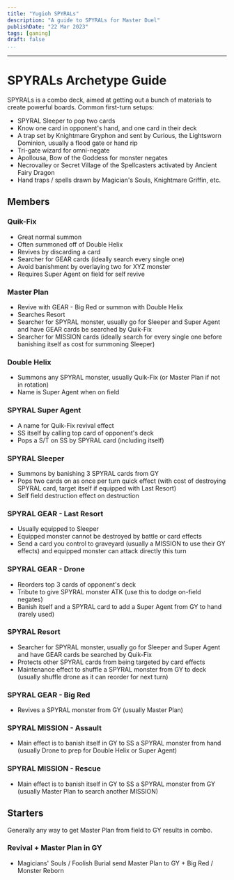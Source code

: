 ```yaml
---
title: "Yugioh SPYRALs"
description: "A guide to SPYRALs for Master Duel"
publishDate: "22 Mar 2023"
tags: [gaming]
draft: false
...
```

---

# SPYRALs Archetype Guide

SPYRALs is a combo deck, aimed at getting out a bunch of materials to create powerful boards.
Common first-turn setups:

- SPYRAL Sleeper to pop two cards
- Know one card in opponent's hand, and one card in their deck
- A trap set by Knightmare Gryphon and sent by Curious, the Lightsworn Dominion, usually a flood gate or hand rip
- Tri-gate wizard for omni-negate
- Apollousa, Bow of the Goddess for monster negates
- Necrovalley or Secret Village of the Spellcasters activated by Ancient Fairy Dragon
- Hand traps / spells drawn by Magician's Souls, Knightmare Griffin, etc.

## Members

### Quik-Fix

- Great normal summon
- Often summoned off of Double Helix
- Revives by discarding a card
- Searcher for GEAR cards (ideally search every single one)
- Avoid banishment by overlaying two for XYZ monster
- Requires Super Agent on field for self revive

### Master Plan

- Revive with GEAR - Big Red or summon with Double Helix
- Searches Resort
- Searcher for SPYRAL monster, usually go for Sleeper and Super Agent and have GEAR cards be searched by Quik-Fix
- Searcher for MISSION cards (ideally search for every single one before banishing itself as cost for summoning Sleeper)

### Double Helix

- Summons any SPYRAL monster, usually Quik-Fix (or Master Plan if not in rotation)
- Name is Super Agent when on field

### SPYRAL Super Agent

- A name for Quik-Fix revival effect
- SS itself by calling top card of opponent's deck
- Pops a S/T on SS by SPYRAL card (including itself)

### SPYRAL Sleeper

- Summons by banishing 3 SPYRAL cards from GY
- Pops two cards on as once per turn quick effect (with cost of destroying SPYRAL card, target itself if equipped with Last Resort)
- Self field destruction effect on destruction

### SPYRAL GEAR - Last Resort

- Usually equipped to Sleeper
- Equipped monster cannot be destroyed by battle or card effects
- Send a card you control to graveyard (usually a MISSION to use their GY effects) and equipped monster can attack directly this turn

### SPYRAL GEAR - Drone

- Reorders top 3 cards of opponent's deck
- Tribute to give SPYRAL monster ATK (use this to dodge on-field negates)
- Banish itself and a SPYRAL card to add a Super Agent from GY to hand (rarely used)

### SPYRAL Resort

- Searcher for SPYRAL monster, usually go for Sleeper and Super Agent and have GEAR cards be searched by Quik-Fix
- Protects other SPYRAL cards from being targeted by card effects
- Maintenance effect to shuffle a SPYRAL monster from GY to deck (usually shuffle drone as it can reorder for next turn)

### SPYRAL GEAR - Big Red

- Revives a SPYRAL monster from GY (usually Master Plan)

### SPYRAL MISSION - Assault

- Main effect is to banish itself in GY to SS a SPYRAL monster from hand (usually Drone to prep for Double Helix or Super Agent)

### SPYRAL MISSION - Rescue

- Main effect is to banish itself in GY to SS a SPYRAL monster from GY (usually Master Plan to search another MISSION)

## Starters

Generally any way to get Master Plan from field to GY results in combo.

### Revival + Master Plan in GY

- Magicians' Souls / Foolish Burial send Master Plan to GY + Big Red / Monster Reborn
